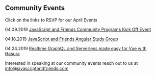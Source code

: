 
<Card>

## Community Events

Click on the links to RSVP for our April Events

<Text my={20}>04.09.2019 <a href="https://www.eventbrite.com/e/javascript-and-friends-community-programs-kick-off-tickets-58877616536" target="_blank">JavaScript and Friends Community Programs Kick Off Event</a></Text>


<Text my={20}>04.18.2019 <a href="https://www.eventbrite.com/e/javascript-and-friends-angular-study-group-tickets-58829919874" target="_blank">JavaScript and Friends Angular Study Group</a></Text>


<Text my={20}>04.24.2019 <a href="https://www.meetup.com/Vue-Columbus/events/dmlsqqyzgbgc/" target="_blank">Realtime GraphQL and Serverless made easy for Vue with Hasura</a></Text>


Interested in speaking at our community events reach out to us 
at <a href="mailto:info@javascriptandfriends.com">info@javascriptandfriends.com</a>




</Card>
